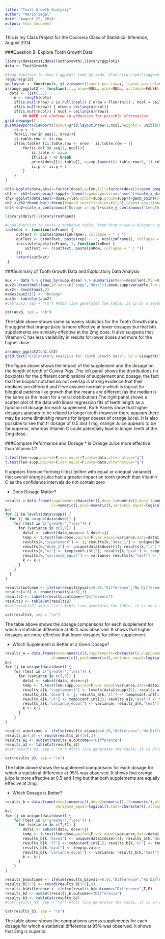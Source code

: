 ```yaml
---
title: "Tooth Growth Analysis"
author: "Mario Segal"
date: "August 22, 2014"
output: html_document
---
```


This is my Class Project for the Coursera Class of Statistical Inference, August 2014

###Question B: Explore Tooth Growth Data
```r
library(datasets);data(ToothGrowth);library(ggplot2)
data <- ToothGrowth

#load function to show 2 ggplots sode by side, from http://gettinggeneticsdone.blogspot.com/2010/03/arrange-multiple-ggplot2-plots-in-same.html. I modified the function to allow for adding a common title at the top
require(grid)
vp.layout <- function(x, y) viewport(layout.pos.row=x, layout.pos.col=y)
arrange_ggplot2 <- function(..., nrow=NULL, ncol=NULL, as.table=FALSE) {
  dots <- list(...)
	n <- length(dots)
	if(is.null(nrow) & is.null(ncol)) { nrow = floor(n/2) ; ncol = ceiling(n/nrow)}
	if(is.null(nrow)) { nrow = ceiling(n/ncol)}
	if(is.null(ncol)) { ncol = ceiling(n/nrow)}
        ## NOTE see n2mfrow in grDevices for possible alternative
grid.newpage()
pushViewport(viewport(layout=grid.layout(nrow+1,ncol,heights = unit(c(0.5,5),"null")  ) ))
	ii.p <- 1
	for(ii.row in seq(1, nrow)){
	ii.table.row <- ii.row	
	if(as.table) {ii.table.row <- nrow - ii.table.row + 1}
		for(ii.col in seq(1, ncol)){
			ii.table <- ii.p
			if(ii.p > n) break
			print(dots[[ii.table]], vp=vp.layout(ii.table.row+1, ii.col))
			ii.p <- ii.p + 1
		}
	}
}
```

```r
ch1<-ggplot(data,aes(x=factor(dose),y=len,fill=factor(dose)))+geom_boxplot(notch=T,notchwidth = 0.2)+theme_bw()
ch1 <- ch1+facet_wrap(~supp)+ theme(legend.position="none")+scale_x_discrete("Dosage in mg")+scale_y_continuous("Length of Teeth")
ch2<-ggplot(data,aes(x=dose,y=len,color=supp,group=supp))+geom_point()+stat_smooth(method="lm",alpha=0.1)
ch2 <-ch2+theme_bw()+theme(legend.justification=c(1,0),legend.position=c(1, 0))+scale_color_discrete("Supplement")
ch2<-ch2+scale_x_continuous("Dosage in mg")+scale_y_continuous("Length of Teeth")
```

```r
library(dplyr);library(reshape2)

#Load function to ceate a markdown table, from http://www.r-bloggers.com/writing-papers-using-r-markdown/
tableCat <- function(inFrame) {
     outText <- paste(names(inFrame), collapse = " | ")
     outText <- c(outText, paste(rep("---", ncol(inFrame)), collapse = " | "))
     invisible(apply(inFrame, 1, function(inRow) {
         outText <<- c(outText, paste(inRow, collapse = " | "))
     }))
     return(outText)
 }
```
###Summary of Tooth Growth Data and Exploratory Data Analysis
```r
aux <- data %.% group_by(supp,dose) %.% summarise(Mean=mean(len),Min=min(len),Max=max(len),"Std. Dev"=sd(len))
aux2<-dcast(melt(aux,id.vars=c("supp","dose")),dose~supp+variable,fun.aggregate=sum)
aux2<- round(aux2,2)
names(aux2)[1] <- "Dosage"
aux3<- tableCat(aux2)
#cat(aux3, sep = "\n") #this line generates the table, it is on a separate chunk with echo=F
```

```r
cat(aux3, sep = "\n") 
```

The table above shows some sumamry statistics for the Tooth Growth data. It suggest that orange juice is more effective at lower dosages but that bth supplements are similalry effective at the 2mg dose. It also suugests that Vitamon C has less variability in results for lower doses and more for the higher dose

```r
arrange_ggplot2(ch1,ch2)
grid.text("Exploratory Analysis for Tooth Growth Data", vp = viewport(layout.pos.row = 1, layout.pos.col = 1:2))
```
The figure above shows the impact of the supplement and the dosage on the length of teeth of Guinea Pigs. The left panel shows the distributions (in boxplots) for the different combinations of supplement and dosage, the fact that the boxplot notched do not overlap  is strong evidence that their medians are different and if we assume normality which is logical for bilogical patterns like growth that the means are different (as the median is the same as the mean for a noral distribution)
The right panel shows a scatter plot of the data with linear regression fits of teeth length as a function of dosage for each supplement. 
Both Panels show that higher dosages appears to be related to longer teeth (however there appears there may be some diminishig returns for larger doeses of orange juice). It is also possible to see that fr dosage of 0.5 and 1 mg, orange Juice appears to be far superior, whereas Vitamin C could potentially lead to longer teeth at the 2mg dose.

###Compare Peformance and Dosage
* Is Orange Juice more effective than Vitamin C?
```r
t.test(len~supp,paired=F,var.equal=T,data=data,alternative="g")
t.test(len~supp,paired=F,var.equal=F,data=data,alternative="g")
```
It appears from performing t-test (either with equal or unequal variance) that overall orange juice had a greater impact on tooth growth than Vitamin C as the confidence intervals do not contain zero

* Does Dosage Matter?
```r
results = data.frame(supplement=character(),dose_1=numeric(),dose_2=numeric(),ll=numeric(),
                     ul=numeric(),pval=numeric(),variance_equal=logical(),test=character(),stringsAsFactors=F)
k=1
for (i in levels(data$supp)) {
  for (j in unique(data$dose)) {
    for (test in c("greater","less")) {
      for (variance in c(T,F)) {
        data1 <- subset(data,supp==i & dose!=j)
        temp <- t.test(len~dose,paired=F,var.equal=variance,data=data1,alternative=test)
        results[k,"supplement"] <- i; results[k,"dose_1"] <- unique(data1$dose)[1]; 
        results[k,"dose_2"] <- unique(data1$dose)[2]; results[k,"ll"] <- temp$conf.int[1]
        results[k,"ul"] <- temp$conf.int[2]; results[k,"pval"] <- temp$p.value
        results[k,"variance_equal"] <- variance; results[k,"test"] <- test
        k <- k+1
      }
    }
  }
}

results$outcome <- ifelse(results$pval<=0.05,"Difference","No Difference")
results[4:6] <- round(results[4:6],3)
results2 <- subset(results,outcome=="Difference")
results3 <- tableCat(results2)
#cat(results3, sep = "\n") #this line generates the table, it is on a separate chunk with echo=F
```

```r
cat(results3, sep = "\n") 
```

The table above shows the dosage comparisons for each supplement for which a statistical difference at 95% was observed. It shows that higher dosages are more effective that lower dosages for either supplement.

* Which Supplement is Better at a Given Dosage?
```r
results_a = data.frame(dose=numeric(),supplement1=character(),supplement2=character(),ll=numeric(),
                     ul=numeric(),pval=numeric(),variance_equal=logical(),test=character(),stringsAsFactors=F)
k=1
for (j in unique(data$dose)) {
    for (test in c("greater","less")) {
      for (variance in c(T,F)) {
        data1 <- subset(data, dose==j)
        temp <- t.test(len~supp,paired=F,var.equal=variance,data=data1,alternative=test)
        results_a[k,"supplement1"] <- levels(data1$supp)[1]; results_a[k,"supplement2"] <- levels(data1$supp)[2]
        results_a[k,"dose"] <- j; results_a[k,"ll"] <- temp$conf.int[1]
        results_a[k,"ul"] <- temp$conf.int[2]; results_a[k,"pval"] <- temp$p.value
        results_a[k,"variance_equal"] <- variance; results_a[k,"test"] <- test
        k <- k+1
      }
    }
}

results_a$outcome <- ifelse(results_a$pval<=0.05,"Difference","No Difference")
results_a[4:6] <- round(results_a[4:6],3)
results_a2 <- subset(results_a,outcome=="Difference")
results_a3 <- tableCat(results_a2)
#cat(results_a3, sep = "\n") #this line generates the table, it is on a separate chunk with echo=F
```

```r
cat(results_a3, sep = "\n") 
```

The table above shows the supplement comparisons for each dosage for which a statistical difference at 95% was observed. It shows that orange juice is more effective at 0.5 and 1 mg but that both supplements are equally effecive at 2mg.

* Which Dosage is Better?
```r
results_b = data.frame(dose1=numeric(),dose2=numeric(),ll=numeric(),ul=numeric(),pval=numeric(),
                       variance_equal=logical(),test=character(),stringsAsFactors=F)
k=1
for (j in unique(data$dose)) {
    for (test in c("greater","less")) {
      for (variance in c(T,F)) {
        data1 <- subset(data, dose!=j)
        temp <- t.test(len~dose,paired=F,var.equal=variance,data=data1,alternative=test)
        results_b[k,"dose1"] <- unique(data1$dose)[1]; results_b[k,"dose2"] <- unique(data1$dose)[2]
        results_b[k,"ll"] <- temp$conf.int[1]; results_b[k,"ul"] <- temp$conf.int[2]; 
        results_b[k,"pval"] <- temp$p.value
        results_b[k,"variance_equal"] <- variance; results_b[k,"test"] <- test
        k <- k+1
      }
    }
}

results_b$outcome <- ifelse(results_b$pval<=0.05,"Difference","No Difference")
results_b[3:5] <- round(results_b[3:5],3)
results_b$difference <- ifelse(results_b$outcome=="Difference",T,F)
results_b2 <- subset(results_b,outcome=="Difference")
results_b3 <- tableCat(results_b2)
#cat(results_b3, sep = "\n") #this line generates the table, it is on a separate chunk with echo=F
```

```r
cat(results_b3, sep = "\n") 
```

The table above shows the comparisons across supplements for each dosage for which a statistical difference at 95% was observed. It shows that 2mg is superior.

